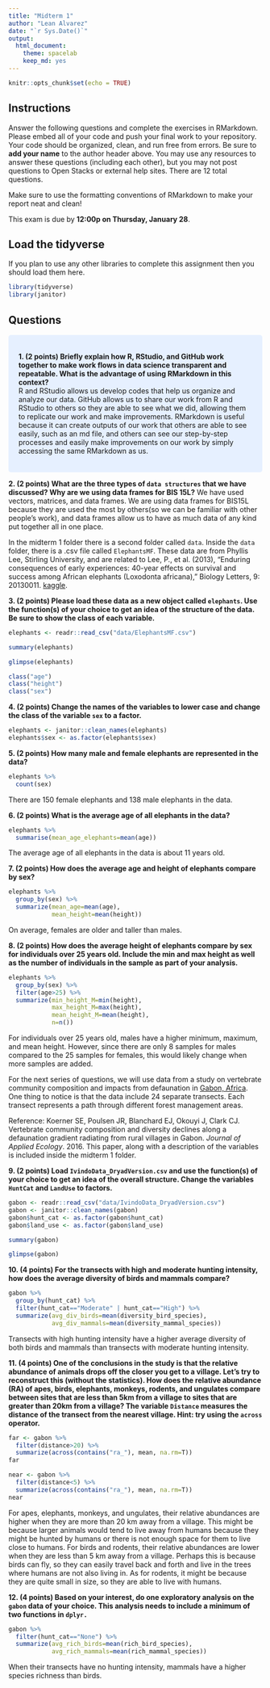 ```yaml
---
title: "Midterm 1"
author: "Lean Alvarez"
date: "`r Sys.Date()`"
output:
  html_document: 
    theme: spacelab
    keep_md: yes
---
```


```r
knitr::opts_chunk$set(echo = TRUE)
```

## Instructions
Answer the following questions and complete the exercises in RMarkdown. Please embed all of your code and push your final work to your repository. Your code should be organized, clean, and run free from errors. Be sure to **add your name** to the author header above. You may use any resources to answer these questions (including each other), but you may not post questions to Open Stacks or external help sites. There are 12 total questions.  

Make sure to use the formatting conventions of RMarkdown to make your report neat and clean!  

This exam is due by **12:00p on Thursday, January 28**.  

## Load the tidyverse
If you plan to use any other libraries to complete this assignment then you should load them here.
```r
library(tidyverse)
library(janitor)
```

## Questions
<style>
div.blue { background-color:#e6f0ff; border-radius: 5px; padding: 20px;}
</style>
<div class = "blue">

**1. (2 points) Briefly explain how R, RStudio, and GitHub work together to make work flows in data science transparent and repeatable. What is the advantage of using RMarkdown in this context?**  
R and RStudio allows us develop codes that help us organize and analyze our data. GitHub allows us to share our work from R and RStudio to others so they are able to see what we did, allowing them to replicate our work and make improvements. RMarkdown is useful because it can create outputs of our work that others are able to see easily, such as an md file, and others can see our step-by-step processes and easily make improvements on our work by simply accessing the same RMarkdown as us.
</div>

**2. (2 points) What are the three types of `data structures` that we have discussed? Why are we using data frames for BIS 15L?**
We have used vectors, matrices, and data frames. We are using data frames for BIS15L because they are used the most by others(so we can be familiar with other people's work), and data frames allow us to have as much data of any kind put together all in one place.


In the midterm 1 folder there is a second folder called `data`. Inside the `data` folder, there is a .csv file called `ElephantsMF`. These data are from Phyllis Lee, Stirling University, and are related to Lee, P., et al. (2013), "Enduring consequences of early experiences: 40-year effects on survival and success among African elephants (Loxodonta africana)," Biology Letters, 9: 20130011. [kaggle](https://www.kaggle.com/mostafaelseidy/elephantsmf).  

**3. (2 points) Please load these data as a new object called `elephants`. Use the function(s) of your choice to get an idea of the structure of the data. Be sure to show the class of each variable.**
```r
elephants <- readr::read_csv("data/ElephantsMF.csv")
```
```r
summary(elephants)
```
```r
glimpse(elephants)
```
```r
class("age")
class("height")
class("sex")
```




**4. (2 points) Change the names of the variables to lower case and change the class of the variable `sex` to a factor.**
```r
elephants <- janitor::clean_names(elephants)
elephants$sex <- as.factor(elephants$sex)
```




**5. (2 points) How many male and female elephants are represented in the data?**
```r
elephants %>% 
  count(sex)
```
There are 150 female elephants and 138 male elephants in the data.

**6. (2 points) What is the average age of all elephants in the data?**
```r
elephants %>% 
  summarise(mean_age_elephants=mean(age))
```
The average age of all elephants in the data is about 11 years old.

**7. (2 points) How does the average age and height of elephants compare by sex?**
```r
elephants %>% 
  group_by(sex) %>% 
  summarize(mean_age=mean(age), 
            mean_height=mean(height))
```
On average, females are older and taller than males.


**8. (2 points) How does the average height of elephants compare by sex for individuals over 25 years old. Include the min and max height as well as the number of individuals in the sample as part of your analysis.**

```r
elephants %>% 
  group_by(sex) %>% 
  filter(age>25) %>% 
  summarize(min_height_M=min(height), 
            max_height_M=max(height), 
            mean_height_M=mean(height),
            n=n())
```
For individuals over 25 years old, males have a higher minimum, maximum, and mean height. However, since there are only 8 samples for males compared to the 25 samples for females, this would likely change when more samples are added.



For the next series of questions, we will use data from a study on vertebrate community composition and impacts from defaunation in [Gabon, Africa](https://en.wikipedia.org/wiki/Gabon). One thing to notice is that the data include 24 separate transects. Each transect represents a path through different forest management areas.  

Reference: Koerner SE, Poulsen JR, Blanchard EJ, Okouyi J, Clark CJ. Vertebrate community composition and diversity declines along a defaunation gradient radiating from rural villages in Gabon. _Journal of Applied Ecology_. 2016. This paper, along with a description of the variables is included inside the midterm 1 folder.  

**9. (2 points) Load `IvindoData_DryadVersion.csv` and use the function(s) of your choice to get an idea of the overall structure. Change the variables `HuntCat` and `LandUse` to factors.**
```r
gabon <- readr::read_csv("data/IvindoData_DryadVersion.csv")
gabon <- janitor::clean_names(gabon)
gabon$hunt_cat <- as.factor(gabon$hunt_cat)
gabon$land_use <- as.factor(gabon$land_use)
```


```r
summary(gabon)
```

```r
glimpse(gabon)
```



**10. (4 points) For the transects with high and moderate hunting intensity, how does the average diversity of birds and mammals compare?**

```r
gabon %>% 
  group_by(hunt_cat) %>% 
  filter(hunt_cat=="Moderate" | hunt_cat=="High") %>% 
  summarize(avg_div_birds=mean(diversity_bird_species), 
            avg_div_mammals=mean(diversity_mammal_species))
```
Transects with high hunting intensity have a higher average diversity of both birds and mammals than transects with moderate hunting intensity.



**11. (4 points) One of the conclusions in the study is that the relative abundance of animals drops off the closer you get to a village. Let's try to reconstruct this (without the statistics). How does the relative abundance (RA) of apes, birds, elephants, monkeys, rodents, and ungulates compare between sites that are less than 5km from a village to sites that are greater than 20km from a village? The variable `Distance` measures the distance of the transect from the nearest village. Hint: try using the `across` operator.**  
```r
far <- gabon %>% 
  filter(distance>20) %>% 
  summarize(across(contains("ra_"), mean, na.rm=T))
far
```
```r
near <- gabon %>% 
  filter(distance<5) %>% 
  summarize(across(contains("ra_"), mean, na.rm=T))
near
```
For apes, elephants, monkeys, and ungulates, their relative abundances are higher when they are more than 20 km away from a village. This might be because larger animals would tend to live away from humans because they might be hunted by humans or there is not enough space for them to live close to humans. For birds and rodents, their relative abundances are lower when they are less than 5 km away from a village. Perhaps this is because birds can fly, so they can easily travel back and forth and live in the trees where humans are not also living in. As for rodents, it might be because they are quite small in size, so they are able to live with humans.



**12. (4 points) Based on your interest, do one exploratory analysis on the `gabon` data of your choice. This analysis needs to include a minimum of two functions in `dplyr.`**
```r
gabon %>% 
  filter(hunt_cat=="None") %>% 
  summarize(avg_rich_birds=mean(rich_bird_species), 
            avg_rich_mammals=mean(rich_mammal_species))
```
When their transects have no hunting intensity, mammals have a higher species richness than birds. 

